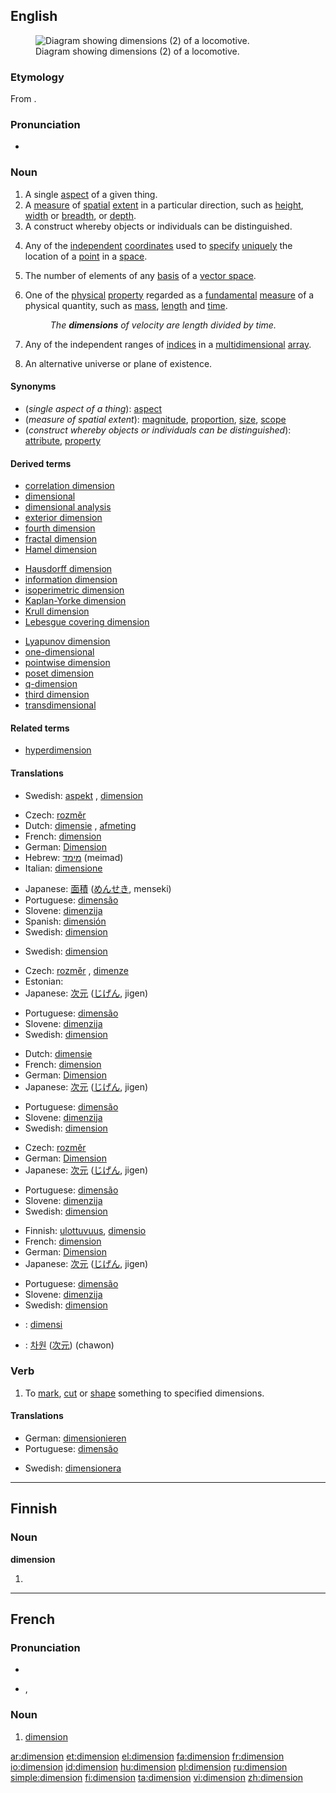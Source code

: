{{wikipedia|dab=dimension (disambiguation)|dimension}}
{{also|Dimension}}
==English==
[[Image:WRB - Adlitzgraben.jpg|thumb|right|Diagram showing dimensions (2) of a locomotive.]]

===Etymology===
From {{L.}} {{term|dimensionem}}.

===Pronunciation===
* {{audio|en-us-dimension.ogg|Audio (US)}}

===Noun===
{{wikipedia}}
{{en-noun}}

# A single [[aspect]] of a given thing.
# A [[measure]] of [[spatial]] [[extent]] in a particular direction, such as [[height]], [[width]] or [[breadth]],  or [[depth]].
# A construct whereby objects or individuals can be distinguished.
# {{geometry}} Any of the [[independent]] [[coordinate]]s used to [[specify]] [[unique]]ly the location of a [[point]] in a [[space]].
# {{linear algebra}} The number of elements of any [[basis]] of a [[vector space]].
# {{physics}} One of the [[physical]] [[property]] regarded as a [[fundamental]] [[measure]] of a physical quantity, such as [[mass]], [[length]] and [[time]].
#: ''The '''dimensions''' of velocity are length divided by time.''
# {{computing}} Any of the independent ranges of [[index|indices]] in a [[multidimensional]] [[array]].
# {{science fiction}} An alternative universe or plane of existence.

====Synonyms====
* (''single aspect of a thing''): [[aspect]]
* (''measure of spatial extent''): [[magnitude]], [[proportion]], [[size]], [[scope]]
* (''construct whereby objects or individuals can be distinguished''): [[attribute]], [[property]]

====Derived terms====
{{top3}}
* [[correlation dimension]]
* [[dimensional]]
* [[dimensional analysis]]
* [[exterior dimension]]
* [[fourth dimension]]
* [[fractal dimension]]
* [[Hamel dimension]]
{{mid3}}
* [[Hausdorff dimension]]
* [[information dimension]]
* [[isoperimetric dimension]]
* [[Kaplan-Yorke dimension]]
* [[Krull dimension]]
* [[Lebesgue covering dimension]]
{{mid3}}
* [[Lyapunov dimension]]
* [[one-dimensional]]
* [[pointwise dimension]]
* [[poset dimension]]
* [[q-dimension]]
* [[third dimension]]
* [[transdimensional]]
{{bottom}}

====Related terms====
* [[hyperdimension]]

====Translations====

{{trans-top|single aspect of a thing}}
* Swedish: [[aspekt]] {{c}}, [[dimension#Swedish|dimension]] {{c}}
{{trans-mid}}
{{trans-bottom}}

{{trans-top|measure of spatial extent}}
* Czech: [[rozměr]] {{m}}
* Dutch: [[dimensie]] {{f}}, [[afmeting]] {{f}}
* French: [[#French|dimension]] {{f}}
* German: [[Dimension]] {{f}}
* Hebrew: [[מימד]] (meimad) {{m}}
* Italian: [[dimensione]] {{f}}
{{trans-mid}}
* Japanese: [[面積]] ([[めんせき]], menseki)
* Portuguese: [[dimensão]]
* Slovene: [[dimenzija]] {{f}}
* Spanish: [[dimensión]] {{f}}
* Swedish: [[dimension#Swedish|dimension]] {{c}}
{{trans-bottom}}

{{trans-top|construct whereby objects or individuals can be distinguished}}
* Swedish: [[dimension#Swedish|dimension]] {{c}}
{{trans-mid}}
{{trans-bottom}}

{{trans-top|in geometry}}
* Czech: [[rozměr]] {{m}}, [[dimenze]] {{f}}
* Estonian: {{t|et|mõõde}}
* Japanese: [[次元]] ([[じげん]], jigen)
{{trans-mid}}
* Portuguese: [[dimensão]]
* Slovene: [[dimenzija]] {{f}}
* Swedish: [[dimension#Swedish|dimension]] {{c}}
{{trans-bottom}}

{{trans-top|in physics}}
* Dutch: [[dimensie]] {{f}}
* French: [[#French|dimension]] {{f}}
* German: [[Dimension]] {{f}}
* Japanese: [[次元]] ([[じげん]], jigen)
{{trans-mid}}
* Portuguese: [[dimensão]]
* Slovene: [[dimenzija]] {{f}}
* Swedish: [[dimension#Swedish|dimension]] {{c}}
{{trans-bottom}}

{{trans-top|in computing}}
* Czech: [[rozměr]] {{m}}
* German: [[Dimension]] {{f}}
* Japanese: [[次元]] ([[じげん]], jigen)
{{trans-mid}}
* Portuguese: [[dimensão]]
* Slovene: [[dimenzija]] {{f}}
* Swedish: [[dimension#Swedish|dimension]] {{c}}
{{trans-bottom}}

{{trans-top|in science fiction}}
* Finnish: [[ulottuvuus]], [[dimensio]]
* French: [[#French|dimension]] {{f}}
* German: [[Dimension]] {{f}}
* Japanese: [[次元]] ([[じげん]], jigen)
{{trans-mid}}
* Portuguese: [[dimensão]]
* Slovene: [[dimenzija]] {{f}}
* Swedish: [[dimension#Swedish|dimension]] {{c}}
{{trans-bottom}}

{{checktrans-top}}
* {{ttbc|Indonesian}}: [[dimensi]]
{{checktrans-mid}}
* {{ttbc|Korean}}: [[차원]] ([[次元]]) (chawon)
{{checktrans-bottom}}

===Verb===
{{en-verb}}

# {{transitive}} To [[mark]], [[cut]] or [[shape]] something to specified dimensions.

====Translations====
{{trans-top|to mark, cut or shape something to specified dimensions}}
* German: [[dimensionieren]]
* Portuguese: [[dimensão]]
{{trans-mid}}
* Swedish: [[dimensionera]]
{{trans-bottom}}

----

==Finnish==

===Noun===
'''dimension'''

# {{fi-form of|type=noun|case=genitive|pl=singular|[[dimensio]]}}

----

==French==

===Pronunciation===
* {{audio|Fr-dimension.ogg|audio}}
* {{IPA|/di.mɑ̃.sjɔ̃/|lang=fr}}, {{SAMPA|/di.mA~.sjO~/}}

===Noun===
{{fr-noun|f}}

# [[#Noun|dimension]]

[[ar:dimension]]
[[et:dimension]]
[[el:dimension]]
[[fa:dimension]]
[[fr:dimension]]
[[io:dimension]]
[[id:dimension]]
[[hu:dimension]]
[[pl:dimension]]
[[ru:dimension]]
[[simple:dimension]]
[[fi:dimension]]
[[ta:dimension]]
[[vi:dimension]]
[[zh:dimension]]